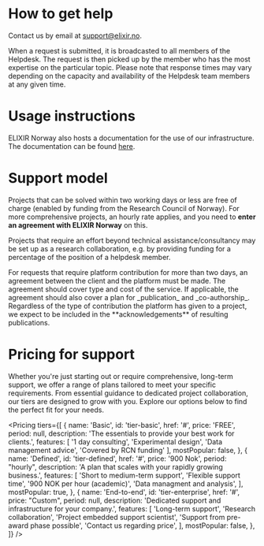 
# How to get help

Contact us by email at [support@elixir.no](mailto:support@elixir.no).

<Callout title="How it works?" variant="info">When a request is submitted, it is broadcasted to all members of the
    Helpdesk. The request is then picked up by the member who has the most expertise on the particular topic. Please
    note that response times may vary depending on the capacity and availability of the Helpdesk team members at any
    given time.</Callout>

# Usage instructions

ELIXIR Norway also hosts a documentation for the use of our infrastructure. The documentation can be found [here](https://nels-docs.readthedocs.io/en/latest/).

# Support model

Projects that can be solved within two working days or less are free of charge (enabled by funding from the Research Council of Norway). For more comprehensive projects, an hourly rate applies, and you need to **enter an agreement with ELIXIR Norway** on this.

Projects that require an effort beyond technical assistance/consultancy may be set up as a research collaboration, e.g. by providing funding for a percentage of the position of a helpdesk member.

<Card title="The Service Agreement">
    For requests that require platform contribution for more than two days, an agreement
    between the client and the platform must be made. The agreement should cover type and cost of the service. If
    applicable, the agreement should also cover a plan for _publication_ and _co-authorship_. Regardless of the type of
    contribution the platform has given to a project, we expect to be included in the **acknowledgements** of resulting
    publications.
</Card>

# Pricing for support

Whether you're just starting out or require comprehensive, long-term support, we offer
a range of plans tailored to meet your specific requirements. From essential guidance
to dedicated project collaboration, our tiers are designed to grow with you.
Explore our options below to find the perfect fit for your needs.

<Pricing
    tiers={[
        {
            name: 'Basic',
            id: 'tier-basic',
            href: '#',
            price: 'FREE',
            period: null,
            description: 'The essentials to provide your best work for clients.',
            features: [
                '1 day consulting',
                'Experimental design',
                'Data management advice',
                'Covered by RCN funding'
            ],
            mostPopular: false,
        },
        {
            name: 'Defined',
            id: 'tier-defined',
            href: '#',
            price: '900 Nok',
            period: "hourly",
            description: 'A plan that scales with your rapidly growing business.',
            features: [
                'Short to medium-term support',
                'Flexible support time',
                '900 NOK per hour (academic)',
                'Data managment and analysis',
            ],
            mostPopular: true,
        },
        {
            name: 'End-to-end',
            id: 'tier-enterprise',
            href: '#',
            price: "Custom",
            period: null,
            description: 'Dedicated support and infrastructure for your company.',
            features: [
                'Long-term support',
                'Research collaboration',
                'Project embedded support scientist',
                'Support from pre-award phase possible',
                'Contact us regarding price',
            ],
            mostPopular: false,
        },
    ]}
/>

